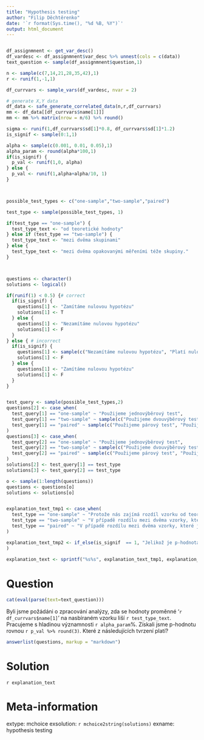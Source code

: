 ```yaml
---
title: "Hypothesis testing"
author: "Filip Děchtěrenko"
date: '`r format(Sys.time(), "%d %B, %Y")`'
output: html_document
---
```


```r

```


```r

df_assignmnent <- get_var_desc()
df_vardesc <- df_assignmnent$var_desc %>% unnest(cols = c(data))
text_question <- sample(df_assignmnent$question,1)

n <- sample(c(7,14,21,28,35,42),1)
r <- runif(1,-1,1)

df_currvars <- sample_vars(df_vardesc, nvar = 2)

# generate X,Y data
df_data <- safe_generate_correlated_data(n,r,df_currvars)
mm <- df_data[[df_currvars$name[1]]] 
mm <- mm %>% matrix(nrow = n/6) %>% round()

sigma <- runif(1,df_currvars$sd[1]*0.8, df_currvars$sd[1]*1.2)
is_signif <- sample(0:1,1)

alpha <- sample(c(0.001, 0.01, 0.05),1)
alpha_param <- round(alpha*100,1)
if(is_signif) {
  p_val <- runif(1,0, alpha)
} else {
  p_val <- runif(1,alpha+alpha/10, 1)
}



possible_test_types <- c("one-sample","two-sample","paired")

test_type <- sample(possible_test_types, 1)

if(test_type == "one-sample") {
  test_type_text <- "od teoretické hodnoty"
} else if (test_type == "two-sample") {
  test_type_text <- "mezi dvěma skupinami"
} else {
  test_type_text <- "mezi dvěma opakovanými měřeními téže skupiny."
}



questions <- character()
solutions <- logical()

if(runif(1) < 0.5) {# correct 
  if(is_signif) {
    questions[1] <- "Zamítáme nulovou hypotézu"
    solutions[1] <- T
  } else {
    questions[1] <- "Nezamítáme nulovou hypotézu"
    solutions[1] <- F
  }
} else { # incorrect
  if(is_signif) {
    questions[1] <- sample(c("Nezamítáme nulovou hypotézu", "Platí nulová hypotéza", "Platí alternativní hypotéza"),1)
    solutions[1] <- F
  } else {
    questions[1] <- "Zamítáme nulovou hypotézu"
    solutions[1] <- F
  }
}


test_query <- sample(possible_test_types,2)
questions[2] <- case_when(
  test_query[1] == "one-sample" ~ "Použijeme jednovýběrový test",
  test_query[1] == "two-sample" ~ sample(c("Použijeme dvouvýběrový test", "Použijeme nepárový dvouvýběrový test", "Použijeme nepárový test s dvěma skupinami"),1),
  test_query[1] == "paired" ~ sample(c("Použijeme párový test", "Použijeme párový dvouvýběrový test", "Použijeme párový test s dvěma skupinami"),1)
)
questions[3] <- case_when(
  test_query[2] == "one-sample" ~ "Použijeme jednovýběrový test",
  test_query[2] == "two-sample" ~ sample(c("Použijeme dvouvýběrový test", "Použijeme nepárový dvouvýběrový test", "Použijeme nepárový test s dvěma skupinami"),1),
  test_query[2] == "paired" ~ sample(c("Použijeme párový test", "Použijeme párový dvouvýběrový test", "Použijeme párový test s dvěma skupinami"),1)
)
solutions[2] <- test_query[1] == test_type
solutions[3] <- test_query[2] == test_type

o <- sample(1:length(questions))
questions <- questions[o]
solutions <- solutions[o]


explanation_text_tmp1 <- case_when(
  test_type == "one-sample" ~ "Protože nás zajímá rozdíl vzorku od teoretické hodnoty, použijeme jednovýběrový test. ",
  test_type == "two-sample" ~ "V případě rozdílu mezi dvěma vzorky, které jsou nezávislé, použijeme dvouvýběrový test. ",
  test_type == "paired" ~ "V případě rozdílu mezi dvěma vzorky, které jsou závislé (třeba měření před a po intervenci), použijeme párový test. "
)

explanation_text_tmp2 <- if_else(is_signif  == 1, "Jelikož je p-hodnota menší než hladina významnosti, můžeme zamítnou nulovou hypotézu ve prospěch alternativní.", "Jelikož je p-hodnota větší než hladina významnosti, nemůžeme zamítnou nulovou hypotézu ve prospěch alternativní. Pozor, neznamená to, že platí nulová hypotéza, pouze ji nemůžeme vyvrátit."
)

explanation_text <- sprintf("%s%s", explanation_text_tmp1, explanation_text_tmp2)
```



Question
========
```r
cat(eval(parse(text=text_question)))
```

Byli jsme požádáni o zpracování analýzy, zda se hodnoty proměnné '`r df_currvars$name[1]`' na nasbíraném vzorku liší `r test_type_text`. Pracujeme s hladinou významnosti `r alpha_param`%. Získali jsme p-hodnotu rovnou `r p_val %>% round(3)`. Které z následujících tvrzení platí?


```r
answerlist(questions, markup = "markdown")
```

Solution
========

`r explanation_text`

Meta-information
================
extype: mchoice
exsolution: `r mchoice2string(solutions)`
exname: hypothesis testing

